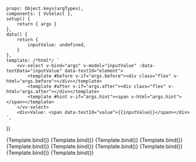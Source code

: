 
<Meta
	title="Components/Select"
	component={VvSelect}
	args={defaultArgs}
	argTypes={argTypes}
/>

	props: Object.keys(argTypes),
	components: { VvSelect },
	setup() {
		return { args }
	},
	data() {
		return {
			inputValue: undefined,
		}
	},
	template: /*html*/ `
		<vv-select v-bind="args" v-model="inputValue" :data-testData="inputValue" data-testId="element">
			<template #before v-if="args.before"><div class="flex" v-html="args.before"></div></template>
			<template #after v-if="args.after"><div class="flex" v-html="args.after"></div></template>
			<template #hint v-if="args.hint"><span v-html="args.hint"></span></template>
		</vv-select>
		<div>Value: <span data-testId="value">{{inputValue}}</span></div> 
	`,
})

<Canvas>
	<Story name="Default" play={defaultTest}>
		{Template.bind()}
	</Story>
</Canvas>

<Canvas>
	<Story
		name="Disabled"
		play={defaultTest}
		args={{ disabled: true }}
		argTypes={{
			disabled: {
				control: {
					disable: true,
				},
			},
		}}
	>
		{Template.bind()}
	</Story>
</Canvas>

<Canvas>
	<Story
		name="Readonly"
		play={defaultTest}
		args={{ readonly: true }}
		argTypes={{
			readonly: {
				control: {
					disable: true,
				},
			},
		}}
	>
		{Template.bind()}
	</Story>
</Canvas>

<Canvas>
	<Story
		name="Multiple"
		play={defaultTest}
		args={{ multiple: true }}
		argTypes={{
			multiple: {
				control: {
					disable: true,
				},
			},
		}}
	>
		{Template.bind()}
	</Story>
</Canvas>

<Canvas>
	<Story
		name="Unselectable"
		play={defaultTest}
		args={{ unselectable: false }}
		argTypes={{
			unselectable: {
				control: {
					disable: true,
				},
			},
		}}
	>
		{Template.bind()}
	</Story>
</Canvas>

<Canvas>
	<Story
		name="Valid"
		play={defaultTest}
		args={{ valid: true, validLabel: 'Selected response is valid.' }}
		argTypes={{
			valid: {
				control: {
					disable: true,
				},
			},
		}}
	>
		{Template.bind()}
	</Story>
</Canvas>

<Canvas>
	<Story
		name="Invalid"
		play={defaultTest}
		args={{ invalid: true, invalidLabel: 'This field is required.' }}
		argTypes={{
			invalid: {
				control: {
					disable: true,
				},
			},
		}}
	>
		{Template.bind()}
	</Story>
</Canvas>

<Canvas>
	<Story
		name="Hint"
		play={defaultTest}
		args={{ hintLabel: 'Please fill the input above.' }}
		argTypes={{
			hint: {
				control: {
					disable: true,
				},
			},
		}}
	>
		{Template.bind()}
	</Story>
</Canvas>

<Canvas>
	<Story
		name="Loading"
		args={{
			loading: true,
			loadingLabel: 'Loading...',
		}}
		argTypes={{
			loading: {
				control: {
					disable: true,
				},
			},
		}}
		play={defaultTest}
	>
		{Template.bind()}
	</Story>
</Canvas>

<Canvas>
	<Story
		name="Floating"
		args={{
			floating: true,
		}}
		argTypes={{
			floating: {
				control: {
					disable: true,
				},
			},
		}}
		play={defaultTest}
	>
		{Template.bind()}
	</Story>
</Canvas>
